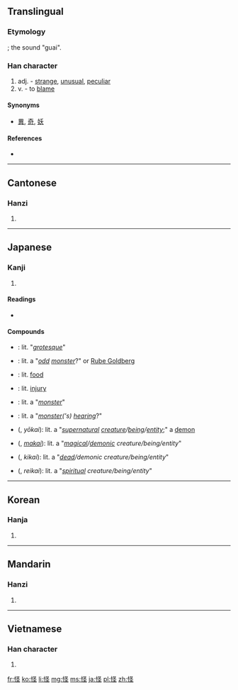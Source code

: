 {{also|恠}}
==Translingual==

===Etymology===
{{Han compound|心|圣|alt1=忄|ls=psc|c1=s|c2=p}}; the sound "guai".

===Han character===
{{Han char|rn=61|rad=心|as=05|sn=8|four=9701<sub>4</sub>|canj=心水土 (PEG)}}

# adj. - [[strange]], [[unusual]], [[peculiar]]
# v. - to [[blame]]

====Synonyms====
* [[異]], [[奇]], [[妖]]

====References====
* {{Han ref|kx=0382.100|dkj=10483|dj=0711.050|hdz=42288.120|uh=602A|ud=24618|bh=A9C7|bd=43463}}

----

==Cantonese==

===Hanzi===
{{yue-hanzi|jyut=|y=gwaai3}}

# {{defn|lang=yue|sort=心05}}

----

==Japanese==

===Kanji===
{{ja-kanji|grade=c|rs=心05}}

# {{defn|lang=ja|sort=心05}}

====Readings====
* {{ja-readings|on={{l|ja|かい}} ([[kai]]), {{l|ja|け}} ([[ke]])|kun={{l|ja|あやしい}} ({{l|ja|怪しい}}, [[ayashii]]), {{l|ja|あやしむ}} ({{l|ja|怪しむ}}, [[ayashimu]])}}

====Compounds====
* {{l|ja|怪異}}: lit. "''[[grotesque]]''"
* {{l|ja|怪奇}}: lit. a "''[[odd]] [[monster]]''?" or [[w:Rube Goldberg|Rube Goldberg]]
* {{l|ja|怪訝}}: lit. [[food]]
* {{l|ja|怪我}}: lit. [[injury]]
* {{l|ja|怪物}}: lit. a "''[[monster]]''"
* {{l|ja|怪聞}}: lit. a "''[[monster]]('s) [[hearing]]''?"
* {{l|ja|妖怪}} ({{l|ja|ようかい}}, ''yōkai''): lit. a "''[[supernatural]] [[creature]]/[[being]]/[[entity]]'';" a [[demon]]
* {{l|ja|魔怪}} ({{l|ja|まかい}}, ''[[makai]]''): lit. a "''[[magical]]/[[demonic]] creature/being/entity''"
* {{l|ja|鬼怪}} ({{l|ja|きかい}}, ''kikai''): lit. a "''[[dead]]/demonic creature/being/entity''"
* {{l|ja|霊怪}} ({{l|ja|れいかい}}, ''reikai''): lit. a "''[[spiritual]] creature/being/entity''"

----

==Korean==

===Hanja===
{{ko-hanja|hangeul=괴|eumhun=|rv=goe|mr=koe|y=koy}}

# {{defn|lang=ko|sort=心05}}

----

==Mandarin==

===Hanzi===
{{cmn-hanzi|pin=[[guài]] ([[guai4]])|wg=kuai<sup>4</sup>}}

# {{defn|lang=cmn|sort=心05}}

----

==Vietnamese==

===Han character===
{{vi-hantu|[[quái]], [[quảy]], [[quấy]], [[quế]]|rs=心05}}

# {{defn|lang=vi|sort=心05}}

[[fr:怪]]
[[ko:怪]]
[[li:怪]]
[[mg:怪]]
[[ms:怪]]
[[ja:怪]]
[[pl:怪]]
[[zh:怪]]